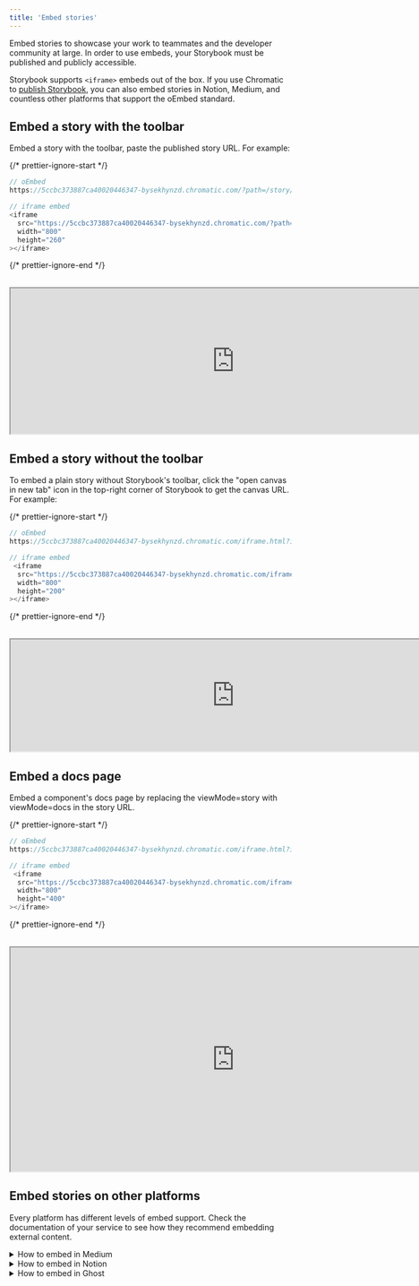 ```yaml
---
title: 'Embed stories'
---
```


Embed stories to showcase your work to teammates and the developer community at large. In order to use embeds, your Storybook must be published and publicly accessible.

Storybook supports `<iframe>` embeds out of the box. If you use Chromatic to [publish Storybook](./publish-storybook.md#publish-storybook-with-chromatic), you can also embed stories in Notion, Medium, and countless other platforms that support the oEmbed standard.

## Embed a story with the toolbar

Embed a story with the toolbar, paste the published story URL. For example:

{/* prettier-ignore-start */}

```js
// oEmbed
https://5ccbc373887ca40020446347-bysekhynzd.chromatic.com/?path=/story/shadowboxcta--default

// iframe embed
<iframe
  src="https://5ccbc373887ca40020446347-bysekhynzd.chromatic.com/?path=/story/shadowboxcta--default&full=1&shortcuts=false&singleStory=true"
  width="800"
  height="260"
></iframe>
```

{/* prettier-ignore-end */}

<br/>

<iframe src="https://5ccbc373887ca40020446347-bysekhynzd.chromatic.com/?path=/story/shadowboxcta--default&full=1&shortcuts=false&singleStory=true" width="800" height="260"></iframe>

## Embed a story without the toolbar

To embed a plain story without Storybook's toolbar, click the "open canvas in new tab" icon in the top-right corner of Storybook to get the canvas URL. For example:

{/* prettier-ignore-start */}

```js
// oEmbed
https://5ccbc373887ca40020446347-bysekhynzd.chromatic.com/iframe.html?id=/story/shadowboxcta--default&viewMode=story

// iframe embed
 <iframe
  src="https://5ccbc373887ca40020446347-bysekhynzd.chromatic.com/iframe.html?id=shadowboxcta--default&viewMode=story&shortcuts=false&singleStory=true"
  width="800"
  height="200"
></iframe>
```
{/* prettier-ignore-end */}

<br/>

<iframe src="https://5ccbc373887ca40020446347-bysekhynzd.chromatic.com/iframe.html?id=shadowboxcta--default&viewMode=story&shortcuts=false&singleStory=true" width="800" height="200"></iframe>

## Embed a docs page

Embed a component's docs page by replacing the viewMode=story with viewMode=docs in the story URL.

{/* prettier-ignore-start */}

```js
// oEmbed
https://5ccbc373887ca40020446347-bysekhynzd.chromatic.com/iframe.html?id=/story/shadowboxcta--default&viewMode=docs

// iframe embed
 <iframe
  src="https://5ccbc373887ca40020446347-bysekhynzd.chromatic.com/iframe.html?id=shadowboxcta--default&viewMode=docs&shortcuts=false&singleStory=true"
  width="800"
  height="400"
></iframe>
```

{/* prettier-ignore-end */}

<br/>

<iframe src="https://5ccbc373887ca40020446347-bysekhynzd.chromatic.com/iframe.html?id=shadowboxcta--default&viewMode=docs&shortcuts=false&singleStory=true" width="800" height="400"></iframe>

## Embed stories on other platforms

Every platform has different levels of embed support. Check the documentation of your service to see how they recommend embedding external content.

<details>

<summary>How to embed in Medium</summary>

Paste the Storybook URL into your Medium article, then press Enter. The embed will automatically resize to fit the story's height.

While editing an article, Medium renders all embeds non-interactive. Once your article is published, it will become interactive. [Preview a demo on Medium](https://medium.com/@ghengeveld/embedding-storybook-on-medium-ce8a280c03ad).

<video autoPlay muted playsInline loop>
  <source
    src="embed-medium-optimized.mp4"
    type="video/mp4"
  />
</video>

</details>

<details>

<summary>How to embed in Notion</summary>

In your Notion document, type /embed, press Enter, and paste the story URL as the embed link. You can resize the embed as necessary.

![Embed Notion](./embed-notion.png)

</details>

<details>

<summary>How to embed in Ghost</summary>

Type `/html` in your Ghost post, press Enter and paste the iframe URL. You can resize the embed via the width and height properties as required.

![Embed Ghost](./embed-ghost.png)

</details>
